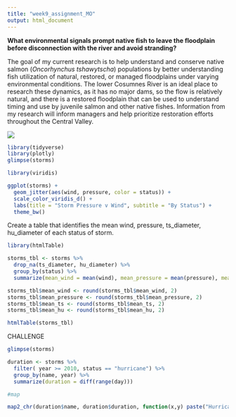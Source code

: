 ```yaml
---
title: "week9_assignment_MO"
output: html_document
---
```




**What environmental signals prompt native fish to leave the floodplain before disconnection with the river and avoid stranding?**

The goal of my current research is to help understand and conserve native salmon (*Oncorhynchus tshawytscha*) populations by better understanding fish utilization of natural, restored, or managed floodplains under varying environmental conditions. The lower Cosumnes River is an ideal place to research these dynamics, as it has no major dams, so the flow is relatively natural, and there is a restored floodplain that can be used to understand timing and use by juvenile salmon and other native
fishes. Information from my research will inform managers and help prioritize restoration efforts
throughout the Central Valley.


![](C:/Users/mhoga/Desktop/R-DAVIS-Class/r-davis-in-class-mhogaz/figs/IMG_3078.JPG)

```r
library(tidyverse)
library(plotly)
glimpse(storms)

library(viridis)

ggplot(storms) +
  geom_jitter(aes(wind, pressure, color = status)) +
  scale_color_viridis_d() +
  labs(title = "Storm Pressure v Wind", subtitle = "By Status") +
  theme_bw()

```

Create a table that identifies the mean wind, pressure, ts_diameter, hu_diameter of each status of storm.

```r
library(htmlTable)

storms_tbl <- storms %>% 
  drop_na(ts_diameter, hu_diameter) %>% 
  group_by(status) %>% 
  summarize(mean_wind = mean(wind), mean_pressure = mean(pressure), mean_ts = mean(ts_diameter), mean_hu = mean(hu_diameter))

storms_tbl$mean_wind <- round(storms_tbl$mean_wind, 2)
storms_tbl$mean_pressure <- round(storms_tbl$mean_pressure, 2)
storms_tbl$mean_ts <- round(storms_tbl$mean_ts, 2)
storms_tbl$mean_hu <- round(storms_tbl$mean_hu, 2)

htmlTable(storms_tbl)
```

CHALLENGE

```r
glimpse(storms)

duration <- storms %>% 
  filter( year >= 2010, status == "hurricane") %>% 
  group_by(name, year) %>% 
  summarize(duration = diff(range(day)))

#map

map2_chr(duration$name, duration$duration, function(x,y) paste("Hurricane", x, "lasted", y, "days"))
```


